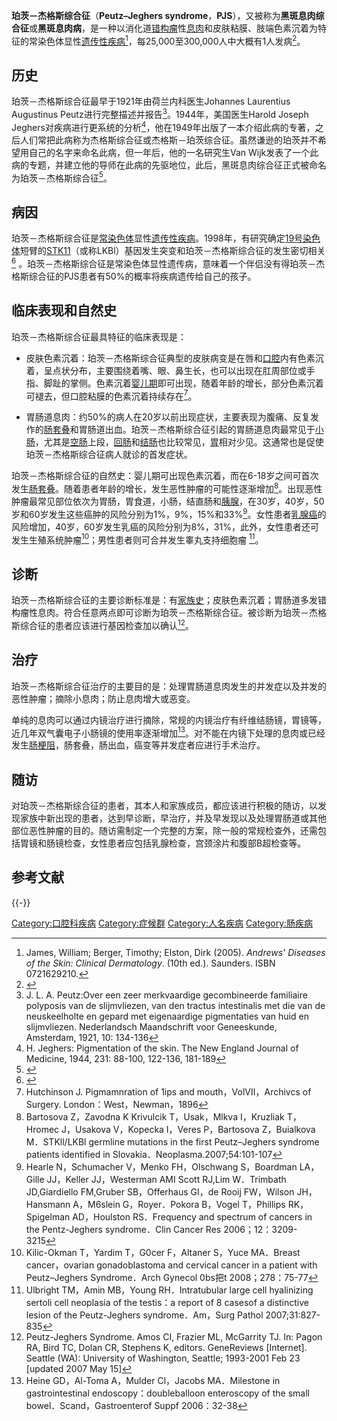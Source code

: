 {{noteTA
|T=zh-hans:珀茨－杰格斯综合征;zh-hk:珀茨－傑格斯綜合症;zh-tw:珀茨－傑格斯症候群; 
|1=zh-hans:综合征;zh-hk:綜合症;zh-tw:症候群; 
}}
{{medical}}
{{Infobox disease 
 | Name            = 珀茨－杰格斯综合征<br>Peutz-Jeghers syndrome 
 | Image           = Peutz-Jeghers syndrome polyp.jpg
 | Caption         = 珀茨－杰格斯综合征肠息肉的[[显微照相|显微照相]]([[苏木精-伊红染色|H&E染色]])
 | DiseasesDB      = 9905 
 | ICD10           = {{ICD10|Q|85|8|q|80}} 
 | ICD9            = {{ICD9|759.6}} 
 | ICDO            = 
 | OMIM            = 175200 
 | MedlinePlus     = 
 | eMedicineSubj   = med 
 | eMedicineTopic  = 1807 
 | MeshID          = D010580 
 | GeneReviewsID   = pjs 
 | GeneReviewsName = Peutz-Jeghers Syndrome 
}}
'''珀茨－杰格斯综合征'''（'''Peutz–Jeghers syndrome'''，'''PJS'''），又被称为'''黑斑息肉综合征'''或'''黑斑息肉病'''，是一种以消化道[[错构瘤|错构瘤]]性[[息肉|息肉]]和皮肤粘膜、肢端色素沉着为特征的常染色体显性[[遗传性疾病|遗传性疾病]]<ref name="Andrews">James, William; Berger, Timothy; Elston, Dirk (2005). ''Andrews' Diseases of the Skin: Clinical Dermatology''. (10th ed.). Saunders. ISBN 0721629210.</ref>{{rp|857}}，每25,000至300,000人中大概有1人发病<ref>{{cite book |author=Jerry E. Bouquot; Neville, Brad W.; Damm, Douglas D.; Allen, Carl P. |title=Oral and Maxillofacial Pathology |publisher=Saunders |location=Philadelphia |year=2008 |pages=16.11 |isbn=1-4160-3435-8}}</ref>。

==历史==
珀茨－杰格斯综合征最早于1921年由荷兰内科医生Johannes Laurentius Augustinus Peutz进行完整描述并报告<ref>J. L. A. Peutz:Over een zeer merkvaardige gecombineerde familiaire polyposis van de slijmvliezen, van den tractus intestinalis met die van de neuskeelholte en gepard met eigenaardige pigmentaties van huid en slijmvliezen. Nederlandsch Maandschrift voor Geneeskunde, Amsterdam, 1921, 10: 134-136</ref>。1944年，美国医生Harold Joseph Jeghers对疾病进行更系统的分析<ref>H. Jeghers: Pigmentation of the skin. The New England Journal of Medicine, 1944, 231: 88-100, 122-136, 181-189</ref>，他在1949年出版了一本介绍此病的专著，之后人们常把此病称为杰格斯综合征或杰格斯－珀茨综合征。虽然谦逊的珀茨并不希望用自己的名字来命名此病，但一年后，他的一名研究生Van Wijk发表了一个此病的专题，并建立他的导师在此病的先驱地位，此后，黑斑息肉综合征正式被命名为珀茨－杰格斯综合征<ref>{{Cite web |url=http://www.whonamedit.com/synd.cfm/1106.html |title=Whonamedit - Peutz-Jeghers syndrome |accessdate=2011-08-18 |archive-date=2011-08-04 |archive-url=https://web.archive.org/web/20110804224330/http://www.whonamedit.com/synd.cfm/1106.html |dead-url=no }}</ref>。

==病因==
珀茨－杰格斯综合征是[[常染色体|常染色体]]显性[[遗传性疾病|遗传性疾病]]。1998年，有研究确定[[19號染色體_(人類)|19号染色体]]短臂的[[STK11|STK11]]（或称LKBl）基因发生突变和珀茨－杰格斯综合征的发生密切相关<ref>{{cite web |url=http://us.expasy.org/cgi-bin/niceprot.pl?Q15831 |title=UniProtKB/Swiss-Prot entry Q15831 [STK11_HUMAN] Serine/threonine-protein kinase 11 |accessdate=2007-07-21 |work=}}</ref> 。珀茨－杰格斯综合征是常染色体显性遗传病，意味着一个伴侣没有得珀茨－杰格斯综合征的PJS患者有50%的概率将疾病遗传给自己的孩子。

==临床表现和自然史==
珀茨－杰格斯综合征最具特征的临床表现是：
* 皮肤色素沉着：珀茨－杰格斯综合征典型的皮肤病变是在唇和[[口腔|口腔]]内有色素沉着，呈点状分布，主要围绕着嘴、眼、鼻生长，也可以出现在肛周部位或手指、脚趾的掌侧。色素沉着[[婴儿期|婴儿期]]即可出现，随着年龄的增长，部分色素沉着可褪去，但口腔粘膜的色素沉着持续存在<ref>Hutchinson J. Pigmamnration of 1ips and mouth，VolⅦ，Archivcs of Surgery. London：West，Newman，1896</ref>。

* 胃肠道息肉：约50%的病人在20岁以前出现症状，主要表现为腹痛、反复发作的[[肠套叠|肠套叠]]和胃肠道出血。珀茨－杰格斯综合征引起的胃肠道息肉最常见于[[小肠|小肠]]，尤其是[[空肠|空肠]]上段，[[回肠|回肠]]和[[结肠|结肠]]也比较常见，[[胃|胃]]相对少见。这通常也是促使珀茨－杰格斯综合征病人就诊的首发症状。

珀茨－杰格斯综合征的自然史：婴儿期可出现色素沉着，而在6-18岁之间可首次发生[[肠套叠|肠套叠]]。随着患者年龄的增长，发生恶性肿瘤的可能性逐渐增加<ref>Bartosova Z，Zavodna K Krivulcik T，Usak，Mlkva
I，Kruzliak T，Hromec J，Usakova V，Kopecka I，Veres P，Bartosova Z，Buialkova M．STKll/LKBl germline mutations in the first Peutz–Jeghers syndrome patients identified in Slovakia．Neoplasma.2007;54:101-107</ref>。出现恶性肿瘤最常见部位依次为胃肠，胃食道，小肠，结直肠和[[胰腺|胰腺]]，在30岁，40岁，50岁和60岁发生这些癌肿的风险分别为1%，9%，15%和33%<ref>Hearle N，Schumacher V，Menko FH，Olschwang S，Boardman LA，Gille JJ，Keller JJ，Westerman AMI Scott RJ,Lim W．Trimbath JD,Giardiello FM,Gruber SB，Offerhaus GI，de Rooij FW，Wilson JH，Hansmann A，M6slein G，Royer．Pokora B，Vogel T，Phillips RK，Spigelman AD，Houlston RS．Frequency and spectrum of cancers in the Pentz-Jeghers syndrome．Clin Cancer Res 2006；12：3209-3215</ref>。女性患者[[乳腺癌|乳腺癌]]的风险增加，40岁，60岁发生乳癌的风险分别为8%，31%，此外，女性患者还可发生生殖系统肿瘤<ref>Kilic-Okman T，Yardim T，G0cer F，Altaner S，Yuce MA．Breast cancer，ovarian gonadoblastoma and cervical cancer in a patient with Peutz–Jeghers Syndrome．Arch Gynecol 0bs把t 2008；278：75-77</ref>；男性患者则可合并发生睾丸支持细胞瘤 
<ref>Ulbright TM，Amin MB，Young RH．Intratubular large cell hyalinizing sertoli cell neoplasia of the testis：a report of 8 casesof a distinctive lesion of the Peutz-Jeghers syndrome．Am，Surg Pathol 2007;31:827-835</ref>。

==诊断==
珀茨－杰格斯综合征的主要诊断标准是：有[[家族史|家族史]]；皮肤色素沉着；胃肠道多发错构瘤性息肉。符合任意两点即可诊断为珀茨－杰格斯综合征。被诊断为珀茨－杰格斯综合征的患者应该进行基因检查加以确认<ref>Peutz-Jeghers Syndrome. Amos CI, Frazier ML, McGarrity TJ. In: Pagon RA, Bird TC, Dolan CR, Stephens K, editors. GeneReviews [Internet]. Seattle (WA): University of Washington, Seattle; 1993-2001 Feb 23 [updated 2007 May 15]</ref>。

==治疗==
珀茨－杰格斯综合征治疗的主要目的是：处理胃肠道息肉发生的并发症以及并发的恶性肿瘤；摘除小息肉；防止息肉增大或恶变。

单纯的息肉可以通过内镜治疗进行摘除，常规的内镜治疗有纤维结肠镜，胃镜等，近几年双气囊电子小肠镜的使用率逐渐增加<ref>Heine GD，Al-Toma A，Mulder Cl，Jacobs MA．Milestone in gastrointestinal endoscopy：doubleballoon enteroscopy of the small bowel．Scand，Gastroenterof Suppf 2006：32-38</ref>。对不能在内镜下处理的息肉或已经发生[[肠梗阻|肠梗阻]]，肠套叠，肠出血，癌变等并发症者应进行手术治疗。

==随访==
对珀茨－杰格斯综合征的患者，其本人和家族成员，都应该进行积极的随访，以发现家族中新出现的患者，达到早诊断，早治疗，并及早发现以及处理胃肠道或其他部位恶性肿瘤的目的。随访需制定一个完整的方案，除一般的常规检查外，还需包括胃镜和肠镜检查，女性患者应包括乳腺检查，宫颈涂片和腹部B超检查等。

== 参考文献 ==
{{Reflist|30em}}

{{-}}
{{细胞内信号肽与信号蛋白缺陷}}
{{消化系统肿瘤}}

[[Category:口腔科疾病|Category:口腔科疾病]]
[[Category:症候群|Category:症候群]]
[[Category:人名疾病|Category:人名疾病]]
[[Category:肠疾病|Category:肠疾病]]